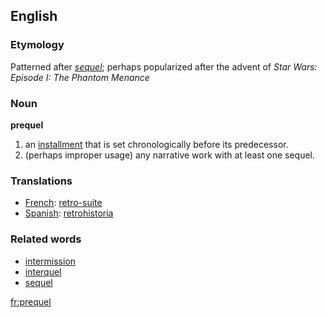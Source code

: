 ==English==

===Etymology===

Patterned after ''[[sequel]]''; perhaps popularized after the advent of ''Star Wars: Episode I: The Phantom Menance''

===Noun===
'''prequel'''

# an [[installment]] that is set chronologically before its predecessor.
# (perhaps improper usage) any narrative work with at least one sequel.

===Translations===
*[[French]]: [[retro-suite]]
*[[Spanish]]: [[retrohistoria]]

===Related words===

*[[intermission]]
*[[interquel]]
*[[sequel]]

[[fr:prequel]]